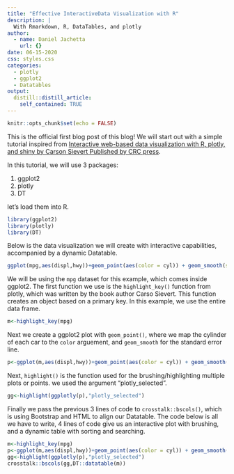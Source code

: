 ```yaml
---
title: "Effective InteractiveData Visualization with R"
description: |
  With Rmarkdown, R, DataTables, and plotly
author:
  - name: Daniel Jachetta
    url: {}
date: 06-15-2020
css: styles.css
categories:
  - plotly
  - ggplot2
  - Datatables
output:
  distill::distill_article:
    self_contained: TRUE
---
```



```r
knitr::opts_chunk$set(echo = FALSE)

```




This is the official first blog post of this blog! We will start out with a simple tutorial inspired from [Interactive web-based data visualization with R, plotly, and shiny by Carson Sievert Published by CRC press](https://plotly-r.com/).

In this tutorial, we will use 3 packages:

1. ggplot2
2. plotly
3. DT

let's load them into R.

```r
library(ggplot2)
library(plotly)
library(DT)
```

Below is the data visualization we will create with interactive capabilities, accompanied by a dynamic Datatable.

```r
ggplot(mpg,aes(displ,hwy))+geom_point(aes(color = cyl)) + geom_smooth(se = TRUE)
```
We will be using the `mpg` dataset for this example, which comes inside ggplot2. The first function we use is the `highlight_key()` function from plotly, which was written by the book author Carso Sievert. This function creates an object based on a primary key. In this example, we use the entire data frame.

```r
m<-highlight_key(mpg)
```

Next we create a ggplot2 plot with `geom_point()`, where we map the cylinder of each car to the `color` arguement, and `geom_smooth` for the standard error line.

```r
p<-ggplot(m,aes(displ,hwy))+geom_point(aes(color = cyl)) + geom_smooth(se = TRUE)
```

Next, `highlight()` is the function used for the brushing/highlighting multiple plots or points. we used the argument "plotly_selected".

```r
gg<-highlight(ggplotly(p),"plotly_selected")
```


Finally we pass the previous 3 lines of code to `crosstalk::bscols()`, which is using Bootstrap and HTML to align our Datatable. The code below is all we have to write, 4 lines of code give us an interactive plot with brushing, and a dynamic table with sorting and searching.


```r
m<-highlight_key(mpg)
p<-ggplot(m,aes(displ,hwy))+geom_point(aes(color = cyl)) + geom_smooth(se = TRUE)
gg<-highlight(ggplotly(p),"plotly_selected")
crosstalk::bscols(gg,DT::datatable(m))
```

